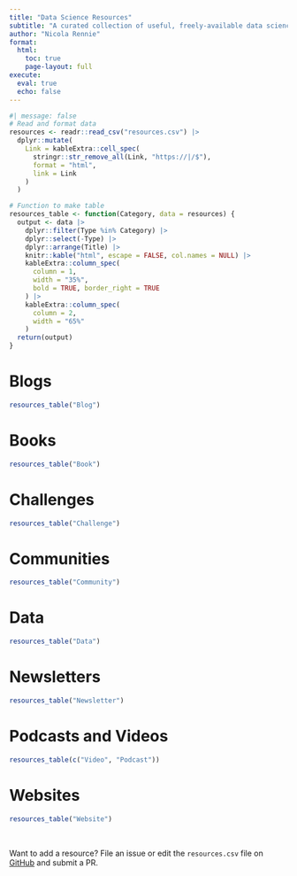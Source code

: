 ```yaml
---
title: "Data Science Resources"
subtitle: "A curated collection of useful, freely-available data science resources."
author: "Nicola Rennie"
format:
  html:
    toc: true
    page-layout: full
execute: 
  eval: true
  echo: false
---
```


```r
#| message: false
# Read and format data
resources <- readr::read_csv("resources.csv") |>
  dplyr::mutate(
    Link = kableExtra::cell_spec(
      stringr::str_remove_all(Link, "https://|/$"),
      format = "html",
      link = Link
    )
  )

# Function to make table
resources_table <- function(Category, data = resources) {
  output <- data |>
    dplyr::filter(Type %in% Category) |>
    dplyr::select(-Type) |>
    dplyr::arrange(Title) |>
    knitr::kable("html", escape = FALSE, col.names = NULL) |>
    kableExtra::column_spec(
      column = 1,
      width = "35%",
      bold = TRUE, border_right = TRUE
    ) |>
    kableExtra::column_spec(
      column = 2,
      width = "65%"
    )
  return(output)
}
```


# Blogs

```r
resources_table("Blog")
```

# Books

```r
resources_table("Book")
```

# Challenges

```r
resources_table("Challenge")
```

# Communities

```r
resources_table("Community")
```

# Data 

```r
resources_table("Data")
```

# Newsletters

```r
resources_table("Newsletter")
```

# Podcasts and Videos

```r
resources_table(c("Video", "Podcast"))
```

# Websites

```r
resources_table("Website")
```

<br>

Want to add a resource? File an issue or edit the `resources.csv` file on [GitHub](https://github.com/nrennie/data-science-resources) and submit a PR.